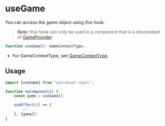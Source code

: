 # useGame

You can access the game object using this hook.

> **Note**: this hook can only be used in a component that is a descendant of [GameProvider](../game-providers).

```typescript
function useGame(): GameContextType;
```

- For GameContextType, see [GameContextType](../../core/types/GameContextType).

## Usage

```typescript
import {useGame} from "narraleaf-react";
```

```typescript
function myComponent() {
    const game = useGame();

    useEffect(() => {
        // ...
    }, [game]);
}
```

